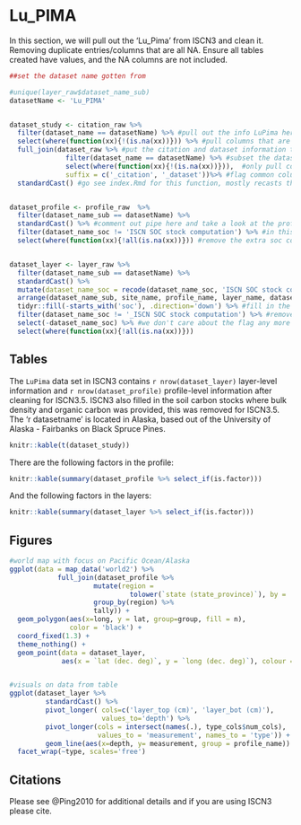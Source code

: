 # Lu_PIMA

In this section, we will pull out the 'Lu_Pima' from ISCN3 and clean it.
Removing duplicate entries/columns that are all NA. 
Ensure all tables created have values, and the NA columns are not included.

    
```r
##set the dataset name gotten from

#unique(layer_raw$dataset_name_sub)
datasetName <- 'Lu_PIMA'


dataset_study <- citation_raw %>% 
  filter(dataset_name == datasetName) %>% #pull out the info LuPima here
  select(where(function(xx){!(is.na(xx))})) %>% #pull columns that are not all NA values
  full_join(dataset_raw %>% #put the citation and dataset information together 
              filter(dataset_name == datasetName) %>% #subset the dataset table
              select(where(function(xx){!(is.na(xx))})),  #only pull columns that are not NA values entirely
              suffix = c('_citation', '_dataset'))%>% #flag common columns that are not id columns between the two tables
  standardCast() #go see index.Rmd for this function, mostly recasts the column to the right type


dataset_profile <- profile_raw  %>%
  filter(dataset_name_sub == datasetName) %>%
  standardCast() %>% #comment out pipe here and take a look at the profile information to figure out how to remove ISCN soc computations
  filter(dataset_name_soc != 'ISCN SOC stock computation') %>% #in this case just remove the whole row, no other data is lost
  select(where(function(xx){!all(is.na(xx))})) #remove the extra soc column lingering from ISCN soc computation


dataset_layer <- layer_raw %>%
  filter(dataset_name_sub == datasetName) %>%
  standardCast() %>%
  mutate(dataset_name_soc = recode(dataset_name_soc, 'ISCN SOC stock computation' = '_ISCN SOC stock computation')) %>% #recode ISCN so that when we sort it it's on top to fill in the values (see next two lines of code)
  arrange(dataset_name_sub, site_name, profile_name, layer_name, dataset_name_soc) %>% #sort the rows for the fill on the next line
  tidyr::fill(-starts_with('soc'), .direction='down') %>% #fill in the data that was not repeated for the rows not associated with ISCN SOC computations; be careful when reusing this code that you have the right direction set for the fill!
  filter(dataset_name_soc != '_ISCN SOC stock computation') %>% #remove the ISCN SOC stocks
  select(-dataset_name_soc) %>% #we don't care about the flag any more
  select(where(function(xx){!all(is.na(xx))}))
```


## Tables

The `LuPima` data set in ISCN3 contains `r nrow(dataset_layer)` layer-level information and `r nrow(dataset_profile)` profile-level information after cleaning for ISCN3.5.
ISCN3 also filled in the soil carbon stocks where bulk density and organic carbon was provided, this was removed for ISCN3.5.
The 'r datasetname' is located in Alaska, based out of the University of Alaska - Fairbanks on Black Spruce Pines.

```r
knitr::kable(t(dataset_study))
```

There are the following factors in the profile:

```r
knitr::kable(summary(dataset_profile %>% select_if(is.factor)))
```

And the following factors in the layers:
```r
knitr::kable(summary(dataset_layer %>% select_if(is.factor)))
```


## Figures

```r

#world map with focus on Pacific Ocean/Alaska
ggplot(data = map_data('world2') %>%
            full_join(dataset_profile %>% 
                     mutate(region = 
                              tolower(`state (state_province)`), by = 'region') %>%
                     group_by(region) %>% 
                     tally)) + 
  geom_polygon(aes(x=long, y = lat, group=group, fill = n), 
               color = 'black') +
  coord_fixed(1.3) + 
  theme_nothing() +
  geom_point(data = dataset_layer,
             aes(x = `lat (dec. deg)`, y = `long (dec. deg)`), colour = "purple", size = 1)


#visuals on data from table
ggplot(dataset_layer %>% 
         standardCast() %>%
         pivot_longer( cols=c('layer_top (cm)', 'layer_bot (cm)'),
                       values_to='depth') %>%
         pivot_longer(cols = intersect(names(.), type_cols$num_cols), 
                      values_to = 'measurement', names_to = 'type')) +
         geom_line(aes(x=depth, y= measurement, group = profile_name)) +
  facet_wrap(~type, scales='free')
```

## Citations
Please see @Ping2010 for additional details and if you are using ISCN3 please cite.
